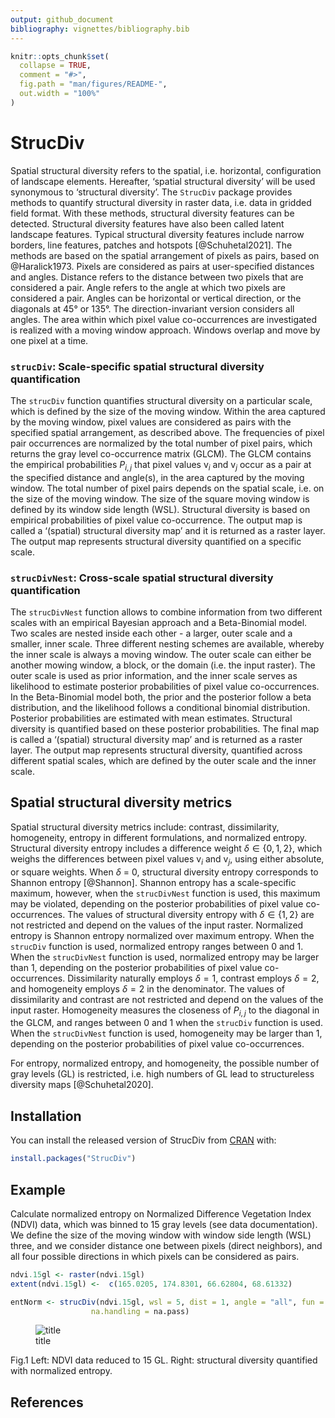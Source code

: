 ```yaml
---
output: github_document
bibliography: vignettes/bibliography.bib
---
```


<!-- README.md is generated from README.Rmd. Please edit that file -->

```r
knitr::opts_chunk$set(
  collapse = TRUE,
  comment = "#>",
  fig.path = "man/figures/README-",
  out.width = "100%"
)
```

# StrucDiv

<!-- badges: start -->
<!-- badges: end -->

Spatial structural diversity refers to the spatial, i.e. horizontal, configuration of landscape elements. Hereafter, 'spatial structural diversity' will be used synonymous to 'structural diversity'. The `StrucDiv` package provides methods to quantify structural diversity in raster data, i.e. data in gridded field format. With these methods, structural diversity features can be detected. Structural diversity features have also been called latent landscape features. Typical structural diversity features include narrow borders, line features, patches and hotspots [@Schuhetal2021].
The methods are based on the spatial arrangement of pixels as pairs, based on @Haralick1973. Pixels are considered as pairs at user-specified distances and angles. Distance refers to the distance between two pixels that are considered a pair. Angle refers to the angle at which two pixels are considered a pair. Angles can be horizontal or vertical direction, or the diagonals at 45° or 135°. The direction-invariant version considers all angles. The area within which pixel value co-occurrences are investigated is realized with a moving window approach. Windows overlap and move by one pixel at a time.

### `strucDiv`: Scale-specific spatial structural diversity quantification

The `strucDiv` function quantifies structural diversity on a particular scale, which is defined by the size of the moving window. Within the area captured by the moving window, pixel values are considered as pairs with the specified spatial arrangement, as described above.
The frequencies of pixel pair occurrences are normalized by the total number of pixel pairs, which returns the gray level co-occurrence matrix (GLCM). The GLCM contains the empirical probabilities $P_{i,j}$ that pixel values v$_{i}$ and v$_{j}$ occur as a pair at the specified distance and angle(s), in the area captured by the moving window. The total number of pixel pairs depends on the spatial scale, i.e. on the size of the moving window. The size of the square moving window is defined by its window side length (WSL).
Structural diversity is based on empirical probabilities of pixel value co-occurrence. The output map is called a '(spatial) structural diversity map' and it is returned as a raster layer.  The output map represents structural diversity quantified on a specific scale.

### `strucDivNest`: Cross-scale spatial structural diversity quantification

The `strucDivNest` function allows to combine information from two different scales with an empirical Bayesian approach and a Beta-Binomial model. Two scales are nested inside each other - a larger, outer scale and a smaller, inner scale. Three different nesting schemes are available, whereby the inner scale is always a moving window. 
The outer scale can either be another mowing window, a block, or the domain (i.e. the input raster). 
The outer scale is used as prior information, and the inner scale serves as likelihood to estimate posterior probabilities of pixel value co-occurrences. 
In the Beta-Binomial model both, the prior and the posterior follow a beta distribution, and the likelihood follows a conditional binomial distribution. 
Posterior probabilities are estimated with mean estimates. 
Structural diversity is quantified based on these posterior probabilities. 
The final map is called a '(spatial) structural diversity map' and is returned as a raster layer. The output map represents structural diversity, quantified across different spatial scales, which are defined by the outer scale and the inner scale.

## Spatial structural diversity metrics

Spatial structural diversity metrics include: contrast, dissimilarity, homogeneity, entropy in different formulations, and normalized entropy. Structural diversity entropy includes a difference weight $\delta \in \{0, 1, 2\}$, which weighs the differences between pixel values  v$_{i}$ and v$_{j}$, using either absolute, or square weights. When $\delta$ = 0, structural diversity entropy corresponds to Shannon entropy [@Shannon]. Shannon entropy has a scale-specific maximum, however, when the `strucDivNest` function is used, this maximum may be violated, depending on the posterior probabilities of pixel value co-occurrences.
The values of structural diversity entropy with $\delta \in \{1, 2\}$ are not restricted and depend on the values of the input raster.
Normalized entropy is Shannon entropy normalized over maximum entropy. When the `strucDiv` function is used, normalized entropy ranges between 0 and 1. When the `strucDivNest` function is used, normalized entropy may be larger than 1, depending on the posterior probabilities of pixel value co-occurrences.
Dissimilarity naturally employs $\delta = 1$, contrast employs $\delta = 2$, and homogeneity employs $\delta = 2$ in the denominator.
The values of dissimilarity and contrast are not restricted and depend on the values of the input raster.
Homogeneity measures the closeness of $P_{i,j}$ to the diagonal in the GLCM, and ranges between 0 and 1 when the `strucDiv` function is used. When the `strucDivNest` function is used, homogeneity may be larger than 1, depending on the posterior probabilities of pixel value co-occurrences.

For entropy, normalized entropy, and homogeneity, the possible number of gray levels (GL) is restricted, i.e. high numbers of GL lead to structureless diversity maps [@Schuhetal2020].

## Installation

You can install the released version of StrucDiv from [CRAN](https://CRAN.R-project.org) with:

``` r
install.packages("StrucDiv")
```

## Example

Calculate normalized entropy on Normalized Difference Vegetation Index (NDVI) data, which was binned to 15 gray levels (see data documentation). We define the size of the moving window with window side length (WSL) three, and we consider distance one between pixels (direct neighbors), and all four possible directions in which pixels can be considered as pairs.

```r

ndvi.15gl <- raster(ndvi.15gl)
extent(ndvi.15gl) <-  c(165.0205, 174.8301, 66.62804, 68.61332)

entNorm <- strucDiv(ndvi.15gl, wsl = 5, dist = 1, angle = "all", fun = entropyNorm,
                  na.handling = na.pass)

```

![title](vignettes/figIn/vign.png)


<figcaption align = "left">Fig.1 Left: NDVI data reduced to 15 GL. 
Right: structural diversity quantified with normalized entropy.</figcaption>

## References
